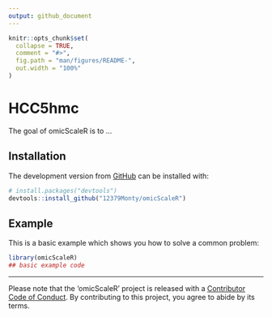 ```yaml
---
output: github_document
---
```


<!-- README.md is generated from README.Rmd. Please edit that file -->

```r
knitr::opts_chunk$set(
  collapse = TRUE,
  comment = "#>",
  fig.path = "man/figures/README-",
  out.width = "100%"
)
```

# HCC5hmc

<!-- badges: start -->
<!-- badges: end -->

The goal of omicScaleR is to ...

## Installation

The development version from [GitHub](https://github.com/) can be installed with:

``` r
# install.packages("devtools")
devtools::install_github("12379Monty/omicScaleR")
```
## Example

This is a basic example which shows you how to solve a common problem:

```r
library(omicScaleR)
## basic example code
```


-----

Please note that the 'omicScaleR' project is released with a [Contributor Code of Conduct](.github/CODE_OF_CONDUCT.md). By contributing to this project, you agree to abide by its terms.

<!--

Rscript -e "rmarkdown::render('README.Rmd')"

-->
